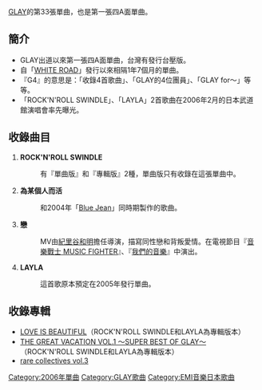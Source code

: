 {{Infobox Single
| Name           = G4
| Artist         = [[GLAY|GLAY]]
| Album          = [[LOVE_IS_BEAUTIFUL|LOVE IS BEAUTIFUL]]
| A-side         = ROCK'N'ROLL SWINDLE<br />為某個人而活<br />戀<br />LAYLA
| B-side         = 
| Released       = 2006年7月12日
| Format         = 
| Recorded       = 
| Genre          = [[J-POP|J-POP]]
| Length         = 19分4秒
| Label          = [[EMI|EMI]]
| Writer         = 
| Producer       = [[佐久間正英|佐久間正英]]
| Certification  = 黃金（[[日本唱片業協會|日本唱片業協會]]）
| Chart position = 當週排行第2名（[[ORICON|ORICON]]）
*2006年年度第57名（ORICON）
| Last single    = [[SCREAM_(GLAY×EXILE)|SCREAM]]<br>(GLAY×EXILE)<br />（2005年）
| This single    = '''G4'''<br />（2006年）
| Next single    = [[ANSWER_(GLAY_feat._冰室京介)|ANSWER]]<br>(GLAY feat.冰室京介)<br />（2006年）
}}
[[GLAY|GLAY]]的第33張單曲，也是第一張四A面單曲。

== 簡介 ==
*GLAY出道以來第一張四A面單曲，台灣有發行台壓版。
*自「[[WHITE_ROAD|WHITE ROAD]]」發行以來相隔1年7個月的單曲。
*『G4』的意思是：「收錄4首歌曲」、「GLAY的4位團員」、「GLAY for〜」等等。
*「ROCK'N'ROLL SWINDLE」、「LAYLA」2首歌曲在2006年2月的日本武道館演唱會率先曝光。

== 收錄曲目 ==
#'''ROCK'N'ROLL SWINDLE'''
#:有『單曲版』和『專輯版』2種，單曲版只有收錄在這張單曲中。
#'''為某個人而活'''
#:和2004年「[[Blue_Jean|Blue Jean]]」同時期製作的歌曲。
#'''戀'''
#:MV由[[紀里谷和明|紀里谷和明]]擔任導演，描寫同性戀和背叛愛情。在電視節目『[[音樂戰士_MUSIC_FIGHTER|音樂戰士 MUSIC FIGHTER]]』、『[[我們的音樂|我們的音樂]]』中演出。
#'''LAYLA'''
#:這首歌原本預定在2005年發行單曲。

== 收錄專輯 ==
*[[LOVE_IS_BEAUTIFUL|LOVE IS BEAUTIFUL]]（ROCK'N'ROLL SWINDLE和LAYLA為專輯版本）
*[[THE_GREAT_VACATION_VOL.1_〜SUPER_BEST_OF_GLAY〜|THE GREAT VACATION VOL.1 〜SUPER BEST OF GLAY〜]] （ROCK'N'ROLL SWINDLE和LAYLA為專輯版本）
*[[rare_collectives_vol.3|rare collectives vol.3]]

[[Category:2006年單曲|Category:2006年單曲]]
[[Category:GLAY歌曲|Category:GLAY歌曲]]
[[Category:EMI音樂日本歌曲|Category:EMI音樂日本歌曲]]
